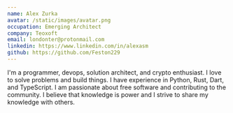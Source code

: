 ```yaml
---
name: Alex Zurka 
avatar: /static/images/avatar.png
occupation: Emerging Architect
company: Teoxoft
email: londonter@protonmail.com
linkedin: https://www.linkedin.com/in/alexasm
github: https://github.com/Feston229
---
```


I'm a programmer, devops, solution architect, and crypto enthusiast.
I love to solve problems and build things.
I have experience in Python, Rust, Dart, and TypeScript.
I am passionate about free software and contributing to the community.
I believe that knowledge is power and I strive to share my knowledge with others.